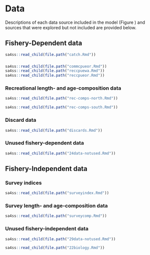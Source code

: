 # Data

Descriptions of each data source included in the model (Figure \ref{fig:data-plot})
and sources that were explored but not included
are provided below.

## Fishery-Dependent data

```r
sa4ss::read_child(file.path("catch.Rmd"))
```

### \Glsentrylong{cpue}

```r
sa4ss::read_child(file.path("commcpueor.Rmd"))
sa4ss::read_child(file.path("reccpuewa.Rmd"))
sa4ss::read_child(file.path("reccpueor.Rmd"))
```

### Recreational length- and age-composition data

```r
sa4ss::read_child(file.path("rec-comps-north.Rmd"))
```
```r
sa4ss::read_child(file.path("rec-comps-south.Rmd"))
```

### Discard data

```r
sa4ss::read_child(file.path("discards.Rmd"))
```

### Unused fishery-dependent data

```r
sa4ss::read_child(file.path("24data-notused.Rmd"))
```

## Fishery-Independent data

### Survey indices

```r
sa4ss::read_child(file.path("surveyindex.Rmd"))
```

### Survey length- and age-composition data

```r
sa4ss::read_child(file.path("surveycomp.Rmd"))
```

### Unused fishery-independent data

```r
sa4ss::read_child(file.path("29data-notused.Rmd"))
```

```r
sa4ss::read_child(file.path("22biology.Rmd"))
```
